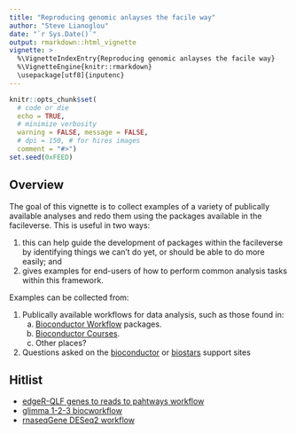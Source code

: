 ```yaml
---
title: "Reproducing genomic anlayses the facile way"
author: "Steve Lianoglou"
date: "`r Sys.Date()`"
output: rmarkdown::html_vignette
vignette: >
  %\VignetteIndexEntry{Reproducing genomic anlayses the facile way}
  %\VignetteEngine{knitr::rmarkdown}
  \usepackage[utf8]{inputenc}
---
```


```r
knitr::opts_chunk$set(
  # code or die
  echo = TRUE,
  # minimize verbosity
  warning = FALSE, message = FALSE,
  # dpi = 150, # for hires images
  comment = "#>")
set.seed(0xFEED)
```

## Overview

The goal of this vignette is to collect examples of a variety of publically
available analyses and redo them using the packages available in the
facileverse. This is useful in two ways:

1. this can help guide the development of packages within the facileverse by
   identifying things we can't do yet, or should be able to do more easily; and
2. gives examples for end-users of how to perform common analysis tasks within
   this framework.

Examples can be collected from:

1. Publically available workflows for data analysis, such as those found in:
   a. [Bioconductor Workflow][biocworkflow] packages.
   b. [Bioconductor Courses][bioccourses].
   c. Other places?
2. Questions asked on the [bioconductor][biocsupport] or [biostars][biostars]
   support sites

## Hitlist

* [edgeR-QLF genes to reads to pahtways workflow][wflow-edgerqlf]
* [glimma 1-2-3 biocworkflow][wflow-glimma]
* [rnaseqGene DESeq2 workflow][wflow-rnaseqgene]

   
[//]: # References =============================================================

[bioccourses]: https://www.bioconductor.org/help/course-materials/
[biocworkflow]: https://www.bioconductor.org/packages/release/BiocViews.html#___Workflow
[biocsupport]: https://support.bioconductor.org/
[biostars]: https://www.biostars.org/

[wflow-edgerqlf]: https://www.bioconductor.org/packages/release/workflows/html/RnaSeqGeneEdgeRQL.html
[wflow-glimma]: https://www.bioconductor.org/packages/release/workflows/html/RNAseq123.html
[wflow-rnaseqgene]: https://www.bioconductor.org/packages/release/workflows/html/rnaseqGene.html
